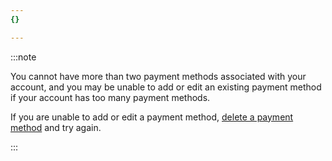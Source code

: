 ```yaml
---
{}

---
```


:::note

You cannot have more than two payment methods associated with your account, and you may be unable to add or edit an existing payment method if your account has too many payment methods. 

If you are unable to add or edit a payment method, [delete a payment method](/billing/update-billing-info/#delete-a-payment-method) and try again.

:::
